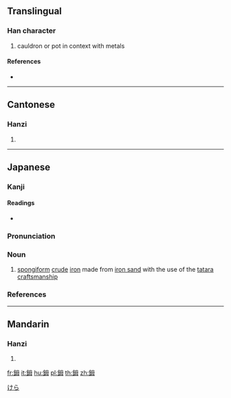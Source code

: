 {{character info/new}}
==Translingual==

===Han character===
{{Han char|rn=167|rad=金|as=05|sn=13|four=87150|canj=CWYI|ids=⿰金母}}

# cauldron or pot in context with metals

====References====
* {{Han ref|kx=1303.040|dkj=40323|dj=1804.070|hdz=64193.020|uh=9267|ud=37479|bh=E0BE|bd=57534}}

----

==Cantonese==

===Hanzi===
{{yue-hanzi|jyut=|y=mou5}}

# {{defn|lang=yue|sort=金05}}

----

==Japanese==

===Kanji===
{{ja-kanji|grade=|rs=金05}}

====Readings====
* {{ja-readings|on=[[ぼう]] (bō)|kun=[[けら]] (kera)}}

{{wikipedia|lang=ja}}
{{ja-kanjitab|けら|yomi=k}}

===Pronunciation===
{{ja-pron|yomi=k|けら|acc=0|acc_ref=DJR}}

===Noun===
{{ja-noun|けら}}

# [[spongiform]] [[crude]] [[iron]] made from [[iron sand]] with the use of the [[tatara]] [[craftsmanship]]

===References===
<references/>

[[Category:ja:Metallurgy|けら]]

----

==Mandarin==

===Hanzi===
{{cmn-hanzi|pin=[[mǔ]] ([[mu3]])|wg=mu<sup>3</sup>}}

# {{defn|lang=cmn|sort=金05}}

[[fr:鉧]]
[[it:鉧]]
[[hu:鉧]]
[[pl:鉧]]
[[th:鉧]]
[[zh:鉧]]
